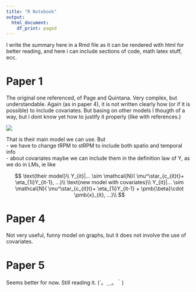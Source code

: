 ```yaml
---
title: "R Notebook"
output:
  html_document:
    df_print: paged
---
```


I write the summary here in a Rmd file as it can be rendered with html for better reading, and here i can include sections of code, math latex stuff, ecc.

# Paper 1

The original one referenced, of Page and Quintana. Very complex, but understandable. Again (as in paper 4), it is not written clearly how (or if it is possible) to include covariates. But basing on other models I thougth of a way, but i dont know yet how to justify it properly (like with references.)

![](model10.png)

That is their main model we can use. But\
- we have to change tRPM to stRPM to include both spatio and temporal info\
- about covariates maybe we can include them in the definition law of Y, as we do in LMs, ie like

$$
\text{their model}\\
Y_{it}|... \sim \mathcal{N}( \mu^\star_{c_{it}t}+ \eta_{1i}Y_{it-1}, ...)\\
\text{new model with covariates}\\
Y_{it}|... \sim \mathcal{N}( \mu^\star_{c_{it}t}+ \eta_{1i}Y_{it-1} + \pmb{\beta}\cdot \pmb{x}_{it}, ...)\\
$$

# Paper 4

Not very useful, funny model on graphs, but it does not involve the use of covariates.

# Paper 5

Seems better for now. Still reading it. (´。＿。｀)
